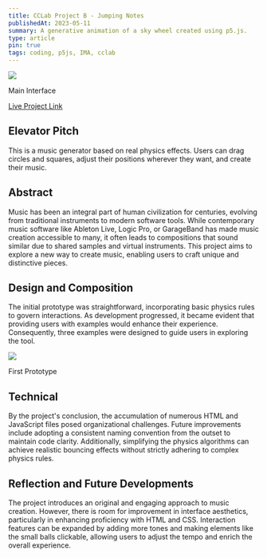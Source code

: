 ```yaml
---
title: CCLab Project B - Jumping Notes
publishedAt: 2023-05-11
summary: A generative animation of a sky wheel created using p5.js.
type: article
pin: true
tags: coding, p5js, IMA, cclab
---
```


<div className="flex flex-col justify-center mb-4">
    <Image src="/posts/cclab-project-b/main.png" className="shadow-lg" height={400} width={400} />
    <p className="text-center italic">Main Interface</p>
</div>

[Live Project Link](https://wangzhewei1027.github.io/CCLab/project%20B/)

## Elevator Pitch

This is a music generator based on real physics effects. Users can drag circles and squares, adjust their positions wherever they want, and create their music.

## Abstract

Music has been an integral part of human civilization for centuries, evolving from traditional instruments to modern software tools. While contemporary music software like Ableton Live, Logic Pro, or GarageBand has made music creation accessible to many, it often leads to compositions that sound similar due to shared samples and virtual instruments. This project aims to explore a new way to create music, enabling users to craft unique and distinctive pieces.

## Design and Composition

The initial prototype was straightforward, incorporating basic physics rules to govern interactions. As development progressed, it became evident that providing users with examples would enhance their experience. Consequently, three examples were designed to guide users in exploring the tool.

<div className="flex flex-col justify-center mb-4">
    <Image src="/posts/cclab-project-b/first_prototype.gif" className="shadow-lg" height={400} width={400} />
    <p className="text-center italic">First Prototype</p>
</div>

## Technical

By the project's conclusion, the accumulation of numerous HTML and JavaScript files posed organizational challenges. Future improvements include adopting a consistent naming convention from the outset to maintain code clarity. Additionally, simplifying the physics algorithms can achieve realistic bouncing effects without strictly adhering to complex physics rules.

## Reflection and Future Developments

The project introduces an original and engaging approach to music creation. However, there is room for improvement in interface aesthetics, particularly in enhancing proficiency with HTML and CSS. Interaction features can be expanded by adding more tones and making elements like the small balls clickable, allowing users to adjust the tempo and enrich the overall experience.
